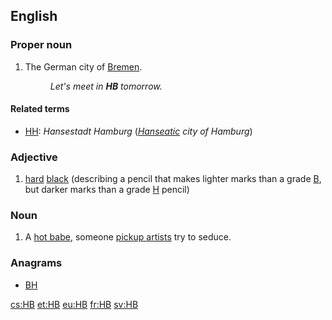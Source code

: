 {{also|hb}}
==English==

===Proper noun===
{{en-proper noun}}

# {{initialism of|[[Hansestadt]] [[Bremen]]|lang=en}} The German city of [[Bremen]]. {{qualifier|Used on licence plates and informally in other contexts.}}
#: ''Let's meet in '''HB''' tomorrow.'' 

====Related terms====
* [[HH]]: ''Hansestadt Hamburg'' (''[[Hanseatic]] city of Hamburg'')

===Adjective===
{{en-adj|-}}

# [[hard]] [[black]] (describing a pencil that makes lighter marks than a grade [[B]], but darker marks than a grade [[H]] pencil)

===Noun===
{{en-noun|?}}

# {{cx|slang|lang=en}} A [[hot babe]], someone [[pickup artist]]s try to seduce. {{qualifier|Usually followed by a number in the 1-10 scale of physical beauty, e.g. [[HB5]] or [[HB10]].}}

===Anagrams===
* [[BH#English|BH]]

[[cs:HB]]
[[et:HB]]
[[eu:HB]]
[[fr:HB]]
[[sv:HB]]